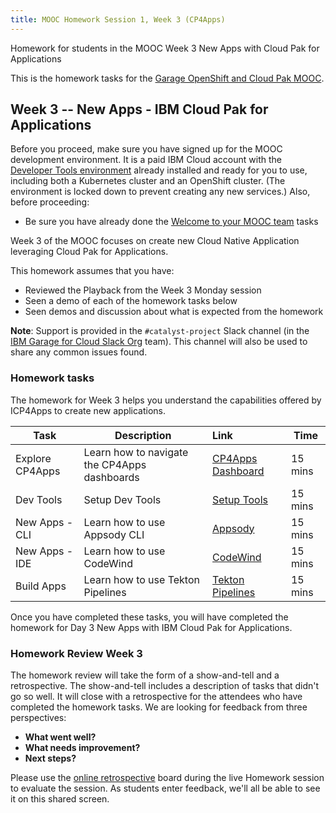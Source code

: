```yaml
---
title: MOOC Homework Session 1, Week 3 (CP4Apps)
---
```


<PageDescription>

Homework for students in the MOOC Week 3 New Apps with Cloud Pak for Applications

</PageDescription>

This is the homework tasks for the [Garage OpenShift and Cloud Pak MOOC](https://www.onlinedigitallearning.com/course/view.php?id=5631).

## Week 3 -- New Apps - IBM Cloud Pak for Applications

<InlineNotification>

Before you proceed, make sure you have signed up for the MOOC development environment. It is a paid IBM Cloud account with the [Developer Tools environment](/overview) already installed and ready for you to use, including both a Kubernetes cluster and an OpenShift cluster. (The environment is locked down to prevent creating any new services.) Also, before proceeding:
- Be sure you have already done the [Welcome to your MOOC team](/homework/teams) tasks

</InlineNotification>

Week 3 of the MOOC focuses on create new Cloud Native Application leveraging Cloud Pak for Applications.

This homework assumes that you have:
 - Reviewed the Playback from the Week 3 Monday session
 - Seen a demo of each of the homework tasks below
 - Seen demos and discussion about what is expected from the homework

<InlineNotification>

**Note**: Support is provided in the `#catalyst-project` Slack channel (in the [IBM Garage for Cloud Slack Org](http://ibm-garage.slack.com) team). This channel will also be used to share any common issues found.

</InlineNotification>

### Homework tasks

The homework for Week 3 helps you understand the capabilities offered by ICP4Apps to create new applications. 


| Task                            | Description         | Link        | Time    |
| --------------------------------| ------------------  |:----------- |---------|
| Explore CP4Apps | Learn how to navigate the CP4Apps dashboards | [CP4Apps Dashboard](/practical/cp4apps#cp4apps-dashboard) | 15 mins |
| Dev Tools | Setup Dev Tools |[Setup Tools](/practical/cp4apps#new-apps-with-appsody-cli) | 15 mins |
| New Apps - CLI | Learn how to use Appsody CLI |[Appsody](/practical/cp4apps#new-apps-with-appsody-cli) | 15 mins |
| New Apps - IDE | Learn how to use CodeWind |[CodeWind](/practical/cp4apps#new-apps-with-codewind) | 15 mins |
| Build Apps | Learn how to use Tekton Pipelines | [Tekton Pipelines](/practical/cp4apps#build-apps-with-tekton-pipelines) | 15 mins |


Once you have completed these tasks, you will have completed the homework for Day 3 New Apps with IBM Cloud Pak for Applications. 

### Homework Review Week 3

The homework review will take the form of a show-and-tell and a retrospective. The show-and-tell includes a description of tasks that didn't go so well. It will close with a retrospective for the attendees who have completed the homework tasks. We are looking for feedback from three perspectives:

- **What went well?**
- **What needs improvement?**
- **Next steps?**

Please use the [online retrospective](https://reetro-io.herokuapp.com/board/5dd8b70091a43c001725ade8/5dd8b77791a43c001725adf2) board during the live Homework session to evaluate the session. As students enter feedback, we'll all be able to see it on this shared screen.
